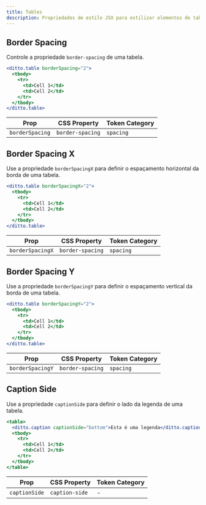 ```yaml
---
title: Tables
description: Propriedades de estilo JSX para estilizar elementos de tabela.
---
```


## Border Spacing

Controle a propriedade `border-spacing` de uma tabela.

```jsx
<ditto.table borderSpacing="2">
  <tbody>
    <tr>
      <td>Cell 1</td>
      <td>Cell 2</td>
    </tr>
  </tbody>
</ditto.table>
```

| Prop            | CSS Property     | Token Category |
| --------------- | ---------------- | -------------- |
| `borderSpacing` | `border-spacing` | `spacing`      |

## Border Spacing X

Use a propriedade `borderSpacingX` para definir o espaçamento horizontal da borda de uma tabela.

```jsx
<ditto.table borderSpacingX="2">
  <tbody>
    <tr>
      <td>Cell 1</td>
      <td>Cell 2</td>
    </tr>
  </tbody>
</ditto.table>
```

| Prop             | CSS Property     | Token Category |
| ---------------- | ---------------- | -------------- |
| `borderSpacingX` | `border-spacing` | `spacing`      |

## Border Spacing Y

Use a propriedade `borderSpacingY` para definir o espaçamento vertical da borda de uma tabela.

```jsx
<ditto.table borderSpacingY="2">
  <tbody>
    <tr>
      <td>Cell 1</td>
      <td>Cell 2</td>
    </tr>
  </tbody>
</ditto.table>
```

| Prop             | CSS Property     | Token Category |
| ---------------- | ---------------- | -------------- |
| `borderSpacingY` | `border-spacing` | `spacing`      |

## Caption Side

Use a propriedade `captionSide` para definir o lado da legenda de uma tabela.

```jsx
<table>
  <ditto.caption captionSide="bottom">Esta é uma legenda</ditto.caption>
  <tbody>
    <tr>
      <td>Cell 1</td>
      <td>Cell 2</td>
    </tr>
  </tbody>
</table>
```

| Prop          | CSS Property   | Token Category |
| ------------- | -------------- | -------------- |
| `captionSide` | `caption-side` | -              |
